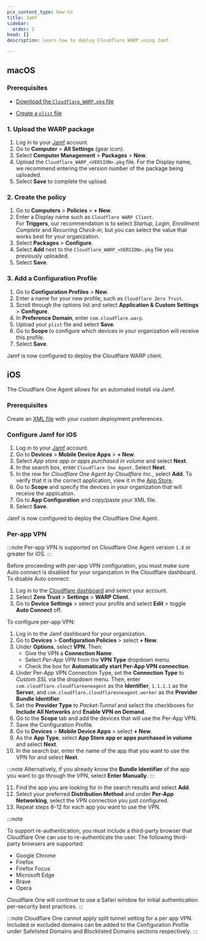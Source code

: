 ```yaml
---
pcx_content_type: how-to
title: Jamf
sidebar:
  order: 2
head: []
description: Learn how to deploy Cloudflare WARP using Jamf.

---
```


## macOS

### Prerequisites

* [Download the `Cloudflare_WARP.pkg` file](/cloudflare-one/connections/connect-devices/warp/download-warp/#macos)

* [Create a `plist` file](/cloudflare-one/connections/connect-devices/warp/deployment/mdm-deployment/#create-plist-file)

### 1. Upload the WARP package

1. Log in to your [Jamf](https://www.jamf.com/) account.
2. Go to **Computer** > **All Settings** (gear icon).
3. Select **Computer Management** > **Packages** > **New**.
4. Upload the `Cloudflare_WARP_<VERSION>.pkg` file.
   For the Display name, we recommend entering the version number of the package being uploaded.
5. Select **Save** to complete the upload.

### 2. Create the policy

1. Go to **Computers** > **Policies** > **+ New**.
2. Enter a Display name such as `Cloudflare WARP Client`.\
   For **Triggers**, our recommendation is to select *Startup*, *Login*, *Enrollment Complete* and *Recurring Check-in*, but you can select the value that works best for your organization.
3. Select **Packages** > **Configure**.
4. Select **Add** next to the `Cloudflare_WARP_<VERSION>.pkg` file you previously uploaded.
5. Select **Save**.

### 3. Add a Configuration Profile

1. Go to **Configuration Profiles** > **New**.
2. Enter a name for your new profile, such as `Cloudflare Zero Trust`.
3. Scroll through the options list and select **Application & Custom Settings** > **Configure**.
4. In **Preference Domain**, enter `com.cloudflare.warp`.
5. Upload your `plist` file and select **Save**.
6. Go to **Scope** to configure which devices in your organization will receive this profile.
7. Select **Save**.

Jamf is now configured to deploy the Cloudflare WARP client.

## iOS

The Cloudflare One Agent allows for an automated install via Jamf.

### Prerequisites

Create an [XML file](/cloudflare-one/connections/connect-devices/warp/deployment/mdm-deployment/#ios) with your custom deployment preferences.

### Configure Jamf for iOS

1. Log in to your [Jamf](https://www.jamf.com/) account.
2. Go to **Devices** > **Mobile Device Apps** > **+ New**.
3. Select *App store app or apps purchased in volume* and select **Next**.
4. In the search box, enter `Cloudflare One Agent`. Select **Next**.
5. In the row for *Cloudflare One Agent by Cloudflare Inc.*, select **Add**. To verify that it is the correct application, view it in the [App Store](https://apps.apple.com/us/app/cloudflare-one-agent/id6443476492).
6. Go to **Scope** and specify the devices in your organization that will receive the application.
7. Go to **App Configuration** and copy/paste your XML file.
8. Select **Save**.

Jamf is now configured to deploy the Cloudflare One Agent.

### Per-app VPN

:::note
Per-app VPN is supported on Cloudflare One Agent version `1.8` or greater for iOS.
:::

Before proceeding with per-app VPN configuration, you must make sure Auto connect is disabled for your organization in the Cloudflare dashboard. To disable Auto connect:
1. Log in to the [Cloudflare dashboard](https://dash.cloudflare.com/) and select your account.
2. Select **Zero Trust** > **Settings** > **WARP Client**.
3. Go to **Device Settings** > select your profile and select **Edit** > toggle **Auto Connect** off.

To configure per-app VPN:

1. Log in to the Jamf dashboard for your organization.
2. Go to **Devices** > **Configuration Policies** > select **+ New**.
3. Under **Options**, select **VPN**. Then:
   - Give the VPN a **Connection Name**.
   - Select *Per-App VPN* from the **VPN Type** dropdown menu. 
   - Check the box for **Automatically start Per-App VPN connection**.
4. Under Per-App VPN Connection Type, set the **Connection Type** to _Custom SSL_ via the dropdown menu. Then, enter `com.cloudflare.cloudflareoneagent` as the **Identifier**,  `1.1.1.1` as the **Server**, and `com.cloudflare.cloudflareoneagent.worker` as the **Provider Bundle Identifier**.
5. Set the **Provider Type** to _Packet-Tunnel_ and select the checkboxes for **Include All Networks** and **Enable VPN on Demand**.
6. Go to the **Scope** tab and add the devices that will use the Per-App VPN.
7. Save the Configuration Profile.
8. Go to **Devices** > **Mobile Device Apps** > select **+ New**.
9. As the **App Type**, select **App Store app or apps purchased in volume** and select **Next**.
10. In the search bar, enter the name of the app that you want to use the VPN for and select **Next**.

:::note
Alternatively, if you already know the **Bundle Identifier** of the app you want to go through the VPN, select **Enter Manually**.
:::

11. Find the app you are looking for in the search results and select **Add**.
12. Select your preferred **Distribution Method** and under **Per-App Networking**, select the VPN connection you just configured.
13. Repeat steps 8-12 for each app you want to use the VPN.

:::note

To support re-authentication, you must include a third-party browser that Cloudflare One can use to re-authenticate the user. The following third-party browsers are supported:

- Google Chrome
- Firefox
- Firefox Focus
- Microsoft Edge
- Brave
- Opera

Cloudflare One will continue to use a Safari window for initial authentication per-security best practices.
:::

:::note
Cloudflare One cannot apply split tunnel setting for a per app VPN. Included or excluded domains can be added to the Configuration Profile under Safelisted Domains and Blocklisted Domains sections respectively.
:::